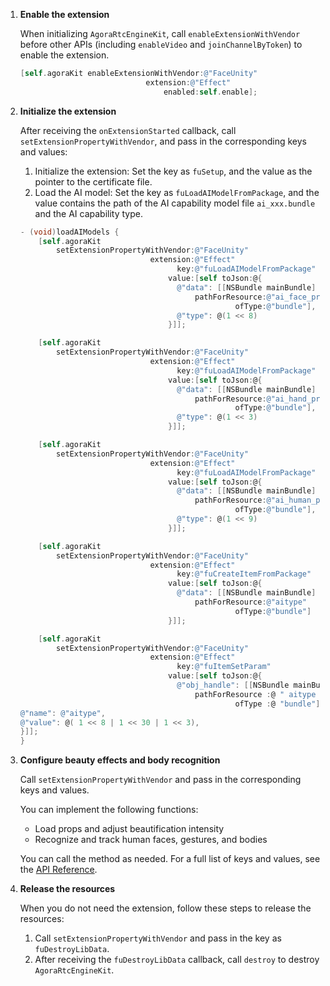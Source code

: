 <PlatformWrapper platform="ios">

1. **Enable the extension**

    When initializing `AgoraRtcEngineKit`, call `enableExtensionWithVendor` before other APIs (including `enableVideo` and `joinChannelByToken`) to enable the extension.

    ```objective-c
    [self.agoraKit enableExtensionWithVendor:@"FaceUnity"
                                extension:@"Effect"
                                    enabled:self.enable];
    ```

1. **Initialize the extension**

    After receiving the `onExtensionStarted` callback, call `setExtensionPropertyWithVendor`, and pass in the corresponding keys and values:

    1. Initialize the extension: Set the key as `fuSetup`, and the value as the pointer to the certificate file.
    2. Load the AI model: Set the key as `fuLoadAIModelFromPackage`, and the value contains the path of the AI capability model file `ai_xxx.bundle` and the AI capability type.

   ```objective-c
   - (void)loadAIModels {
       [self.agoraKit
           setExtensionPropertyWithVendor:@"FaceUnity"
                                extension:@"Effect"
                                      key:@"fuLoadAIModelFromPackage"
                                    value:[self toJson:@{
                                      @"data": [[NSBundle mainBundle]
                                          pathForResource:@"ai_face_processor"
                                                   ofType:@"bundle"],
                                      @"type": @(1 << 8)
                                    }]];

       [self.agoraKit
           setExtensionPropertyWithVendor:@"FaceUnity"
                                extension:@"Effect"
                                      key:@"fuLoadAIModelFromPackage"
                                    value:[self toJson:@{
                                      @"data": [[NSBundle mainBundle]
                                          pathForResource:@"ai_hand_processor"
                                                   ofType:@"bundle"],
                                      @"type": @(1 << 3)
                                    }]];

       [self.agoraKit
           setExtensionPropertyWithVendor:@"FaceUnity"
                                extension:@"Effect"
                                      key:@"fuLoadAIModelFromPackage"
                                    value:[self toJson:@{
                                      @"data": [[NSBundle mainBundle]
                                          pathForResource:@"ai_human_processor_gpu"
                                                   ofType:@"bundle"],
                                      @"type": @(1 << 9)
                                    }]];

       [self.agoraKit
           setExtensionPropertyWithVendor:@"FaceUnity"
                                extension:@"Effect"
                                      key:@"fuCreateItemFromPackage"
                                    value:[self toJson:@{
                                      @"data": [[NSBundle mainBundle]
                                          pathForResource:@"aitype"
                                                   ofType:@"bundle"]
                                    }]];

       [self.agoraKit
           setExtensionPropertyWithVendor:@"FaceUnity"
                                extension:@"Effect"
                                      key:@"fuItemSetParam"
                                    value:[self toJson:@{
                                      @"obj_handle": [[NSBundle mainBundle]
                                          pathForResource :@ " aitype "
                                                   ofType :@ "bundle"],
   @"name": @"aitype",
   @"value": @( 1 << 8 | 1 << 30 | 1 << 3),
   }]];
   }
   ```


1. **Configure beauty effects and body recognition**

    Call `setExtensionPropertyWithVendor` and pass in the corresponding keys and values.

    You can implement the following functions:
    - Load props and adjust beautification intensity
    - Recognize and track human faces, gestures, and bodies

    You can call the method as needed. For a full list of keys and values, see the [API Reference](#faceunity-key-value-overview).

1. **Release the resources**

    When you do not need the extension, follow these steps to release the resources:

    1. Call `setExtensionPropertyWithVendor` and pass in the key as `fuDestroyLibData`.
    2. After receiving the `fuDestroyLibData` callback, call `destroy` to destroy `AgoraRtcEngineKit`.


</PlatformWrapper>